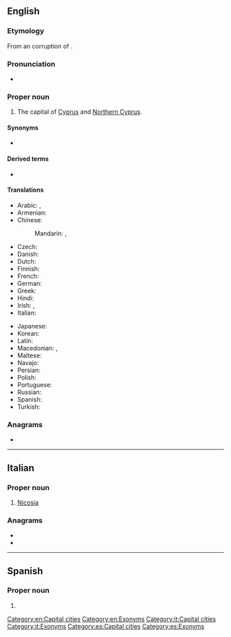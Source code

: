 {{also|Nicósia}}
==English==
{{wikipedia}}

===Etymology===
From an {{etyl|fro|en}} corruption of {{etyl|grc|en}} {{m|grc|Λευκωσία}}.

===Pronunciation===
* {{IPA|/ˌnɪkəˈsiːə/|lang=en}}

===Proper noun===
{{en-proper noun}}

# The capital of [[Cyprus]] and [[Northern Cyprus]].

====Synonyms====
* {{l|en|Lefkosia}}

====Derived terms====
* {{l|en|Nicosian}}

====Translations====
{{trans-top|capital of Cyprus}}
* Arabic: {{t|ar|نِيقُوسِيَا|f|tr=nīqōsiyā}}, {{qualifier|archaic}} {{t|ar|لِفْقُسِيَة|f}}
* Armenian: {{t|hy|Նիկոսիա}}
* Chinese:
*: Mandarin: {{t+|cmn|尼科西亞|sc=Hani}}, {{t+|cmn|尼科西亚|tr=Níkēxīyǎ|sc=Hani}}
* Czech: {{t+|cs|Nikósie|f}}
* Danish: {{t|da|Nicosia}}
* Dutch: {{t|nl|Nicosia|n}}
* Finnish: {{t+|fi|Nikosia}}
* French: {{t+|fr|Nicosie}}
* German: {{t+|de|Nikosia}}
* Greek: {{t+|el|Λευκωσία|f}}
* Hindi: {{t|hi|निकोसिया|tr=Nikōsiyā}}
* Irish: {{t|ga|Niocóis|f|alt=an Niocóis}}, {{t|ga|Leafcóis|f|alt=an Leafcóis}}
* Italian: {{t|it|Nicosia|f}}
{{trans-mid}}
* Japanese: {{t|ja|ニコシア|tr=Nikoshia}}
* Korean: {{t|ko|니코시아|tr=Nikosia}}
* Latin: {{t|la|Nicosia|f}}
* Macedonian: {{t|mk|Никозија|f|tr=Nikózija}}, {{t|mk|Левкозија|f|tr=Levkózija}}
* Maltese: {{t|mt|Nikosija}}
* Navajo: {{t|nv|Nikʼóósiya}}
* Persian: {{t|fa|نیکوزیا|tr=Nikoziyâ|sc=fa-Arab}}
* Polish: {{t+|pl|Nikozja|f}}
* Portuguese: {{t+|pt|Nicósia|f}}
* Russian: {{t|ru|Никоси́я|f}}
* Spanish: {{t+|es|Nicosia}}
* Turkish: {{t+|tr|Lefkoşa}}
{{trans-bottom}}

===Anagrams===
* {{anagrams|en|Nicasio}}

[[Category:en:Capital cities]]
[[Category:en:Exonyms]]

----

==Italian==
{{wikipedia|lang=it}}

===Proper noun===
{{it-proper noun|f}}

# [[#English|Nicosia]]

===Anagrams===
* {{l|it|acinosi}}
* {{l|it|cianosi}}

[[Category:it:Capital cities]]
[[Category:it:Exonyms]]

----

==Spanish==

===Proper noun===
{{es-proper noun}}

# {{l|en|Nicosia}}

[[Category:es:Capital cities]]
[[Category:es:Exonyms]]